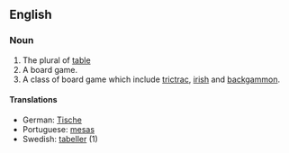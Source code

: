 ==English==
===Noun===
#The plural of [[table]]
#A board game.
#A class of board game which include [[trictrac]], [[irish]] and [[backgammon]].

====Translations====
*German: [[Tische]]
*Portuguese: [[mesas]]
*Swedish: [[tabeller]] (1)